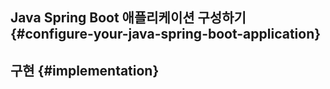 
<GuideTip />

## Java Spring Boot 애플리케이션 구성하기 \{#configure-your-java-spring-boot-application}

<ConfigureApplication />

## 구현 \{#implementation}

<Implementation />
